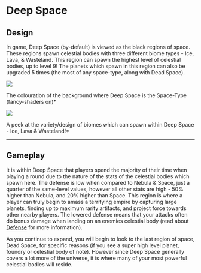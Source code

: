 # Deep Space

## Design

In game, Deep Space (by-default) is viewed as the black regions of space. These regions spawn celestial bodies with three different biome types - Ice, Lava, & Wasteland. This region can spawn the highest level of celestial bodies, up to level 9! The planets which spawn in this region can also be upgraded 5 times (the most of any space-type, along with Dead Space).

![](https://s3.amazonaws.com/charm.public/user-content/6fead3ac-9c1c-4b11-b11d-14d566ffec77/1789828d-f07d-493a-8277-54c81e0dc744/Deep-Space-Background.png)

The colouration of the background where Deep Space is the Space-Type (fancy-shaders on)*

![](https://s3.amazonaws.com/charm.public/user-content/6fead3ac-9c1c-4b11-b11d-14d566ffec77/cb55ab01-90e5-48a6-8a80-94803bbc8f3b/Deep-Space-Planet-Designs.png)

A peek at the variety/design of biomes which can spawn within Deep Space - Ice, Lava & Wasteland!*

---

## Gameplay

It is within Deep Space that players spend the majority of their time when playing a round due to the nature of the stats of the celestial bodies which spawn here. The defense is low when compared to Nebula & Space, just a quarter of the same-level values, however all other stats are high - 50% higher than Nebula, and 20% higher than Space. This region is where a player can truly begin to amass a terrifying empire by capturing large planets, finding up to maximum rarity artifacts, and project force towards other nearby players. The lowered defense means that your attacks often do bonus damage when landing on an enemies celestial body (read about [Defense](https://app.charmverse.io/dark-forest-player-guide/page-7599392233852826) for more information).

As you continue to expand, you will begin to look to the last region of space, Dead Space, for specific reasons (if you see a super high level planet, foundry or celestial body of note). However since Deep Space generally covers a lot more of the universe, it is where many of your most powerful celestial bodies will reside.